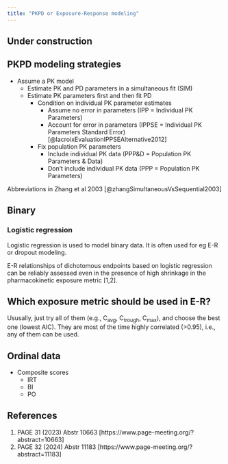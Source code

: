 ```yaml
---
title: "PKPD or Exposure-Response modeling"
---
```


:::{.callout-caution}
# Under construction
:::

## PKPD modeling strategies

* Assume a PK model
  * Estimate PK and PD parameters in a simultaneous fit (SIM)
  * Estimate PK parameters first and then fit PD
    * Condition on individual PK parameter estimates
      * Assume no error in parameters (IPP = Individual PK Parameters)
      * Account for error in parameters (IPPSE = Individual PK Parameters Standard Error) [@lacroixEvaluationIPPSEAlternative2012]
    * Fix population PK parameters
      * Include individual PK data (PPP&D = Population PK Parameters & Data)
      * Don’t include individual PK data (PPP = Population PK Parameters)

Abbreviations in Zhang et al 2003 [@zhangSimultaneousVsSequential2003]  

## Binary

### Logistic regression

Logistic regression is used to model binary data.
It is often used for eg E-R or dropout modeling.

E-R relationships of dichotomous endpoints based on logistic regression can be reliably assessed even in the presence of high shrinkage in the pharmacokinetic exposure metric [1,2].

::: {.callout-note}

# Which exposure metric should be used in E-R?

Ususally, just try all of them (e.g., C~avg~, C~trough~, C~max~), and choose the best one (lowest AIC).
They are most of the time highly correlated (>0.95), i.e., any of them can be used.

:::

## Ordinal data

* Composite scores
  * IRT
  * BI
  * PO

## References

1. PAGE 31 (2023) Abstr 10663 [https://www.page-meeting.org/?abstract=10663]
2. PAGE 32 (2024) Abstr 11183 [https://www.page-meeting.org/?abstract=11183]

::: {#refs}
:::

